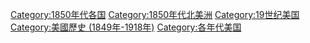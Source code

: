 {{DecadeCategoryNav|decade=1850|topic=美国}}

[[Category:1850年代各国|Category:1850年代各国]]
[[Category:1850年代北美洲|Category:1850年代北美洲]]
[[Category:19世纪美国|Category:19世纪美国]]
[[Category:美國歷史_(1849年-1918年)|Category:美國歷史 (1849年-1918年)]]
[[Category:各年代美国|Category:各年代美国]]